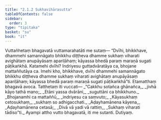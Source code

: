 ```yaml
---
title: "2.1.2 Sukhavihārasutta"
tableOfContents: false
sidebar:
  order: 3
type: "tipitaka"
basket: "su"
book: "it"
---
```



<DynamicBreadcrumb />

<Division number="29" book="it" bookNo="18" page="211">

<Paragraph number="179" book="it">
Vuttañhetaṃ bhagavatā vuttamarahatāti me sutaṃ—
</Paragraph>

<Paragraph number="180" book="it">
“Dvīhi, bhikkhave, dhammehi samannāgato bhikkhu diṭṭheva dhamme sukhaṃ viharati avighātaṃ anupāyāsaṃ apariḷāhaṃ; kāyassa bhedā paraṃ maraṇā sugati pāṭikaṅkhā. Katamehi dvīhi? Indriyesu guttadvāratāya ca, bhojane mattaññutāya ca. Imehi kho, bhikkhave, dvīhi dhammehi samannāgato bhikkhu diṭṭheva dhamme sukhaṃ viharati avighātaṃ anupāyāsaṃ apariḷāhaṃ; kāyassa bhedā paraṃ maraṇā sugati pāṭikaṅkhā”ti. Etamatthaṃ bhagavā avoca. Tatthetaṃ iti vuccati—
</Paragraph>

<Paragraph number="181" type="verses" book="it">
_“Cakkhu sotañca ghānañca,_  
_jivhā kāyo tathā mano;_  
_Etāni yassa dvārāni,_  
_suguttāni ca bhikkhuno._  

</Paragraph>

<Paragraph number="182" type="verses" book="it">
_Bhojanamhi ca mattaññū,_  
_indriyesu ca saṃvuto;_  
_Kāyasukhaṃ cetosukhaṃ,_  
_sukhaṃ so adhigacchati._  

</Paragraph>

<Paragraph number="183" type="verses" book="it">
_Aḍayhamānena kāyena,_  
_Aḍayhamānena cetasā;_  
_Divā vā yadi vā rattiṃ,_  
_Sukhaṃ viharati tādiso”ti._  

</Paragraph>

<Paragraph number="184" book="it">
Ayampi attho vutto bhagavatā, iti me sutanti.

</Paragraph>
</Division>

<Paragraph number="185" type="center" book="it">
Dutiyaṃ.
</Paragraph>